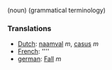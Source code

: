 (noun) (grammatical terminology)

===Translations===
*[[Dutch]]: [[naamval]] ''m'', [[casus]] ''m''
*[[French]]: [[]] ''''
*[[german]]: [[Fall]] ''m''